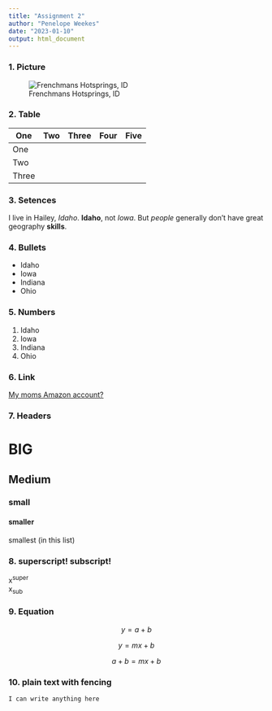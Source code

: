 ```yaml
---
title: "Assignment 2"
author: "Penelope Weekes"
date: "2023-01-10"
output: html_document
---
```

### 1. Picture
![Frenchmans Hotsprings, ID](https://s8174.pcdn.co/wp-content/uploads/2016/10/stanley-mountain-hot-spring.jpg)

### 2. Table
One | Two | Three | Four | Five
------------- | ------------- | ------------- | ------------- | ------------- 
One  |
Two  |
Three |

### 3. Setences

I live in Hailey, *Idaho*. **Idaho**, not *Iowa*. But *people* generally don't have great geography **skills**. 

### 4. Bullets

  - Idaho
  - Iowa
  - Indiana
  - Ohio
  
### 5. Numbers
  
  1. Idaho
  2. Iowa
  3. Indiana
  4. Ohio
  
### 6. Link

[My moms Amazon account?](https://www.amazon.com/?tag=amazusnavi-20&hvadid=381823327651&hvpos=&hvnetw=g&hvrand=8246554679797169390&hvpone=&hvptwo=&hvqmt=e&hvdev=c&hvdvcmdl=&hvlocint=&hvlocphy=9003115&hvtargid=kwd-10573980&ref=pd_sl_7j18redljs_e&hydadcr=28883_11845442&gclid=Cj0KCQiAtvSdBhD0ARIsAPf8oNlI9KyQezX-H31yvgEwmOARnIqJx173ePTtXECGfrE3WOv90JYfpDYaAtYaEALw_wcB)

### 7. Headers

# BIG
## Medium
### small
#### smaller
######### smallest (in this list)

### 8. superscript! subscript!

x^super^  
x~sub~

### 9. Equation

$$y = a + b$$

$$y=mx+b$$

$$a + b=mx+b$$

### 10. plain text with fencing

`I can write anything here`